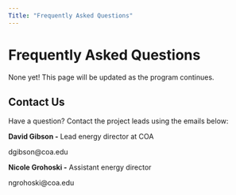 ```yaml
---
Title: "Frequently Asked Questions"
---
```


# Frequently Asked Questions

None yet! This page will be updated as the program continues.

## Contact Us

Have a question? Contact the project leads using the emails below:

**David Gibson -** Lead energy director at COA

dgibson\@coa.edu

**Nicole Grohoski -** Assistant energy director

ngrohoski\@coa.edu
